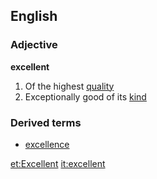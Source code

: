 ==English==
===Adjective===
'''excellent'''
#Of the highest [[quality]]
#Exceptionally good of its [[kind]]
===Derived terms===
*[[excellence]]

[[et:Excellent]]
[[it:excellent]]
